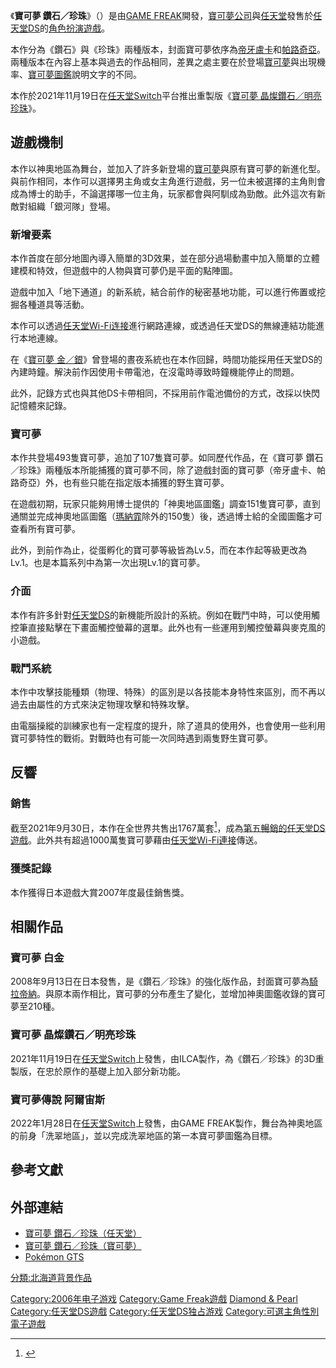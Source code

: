 {{About|任天堂DS的遊戲|電視動畫|神奇寶貝 鑽石&珍珠}}
{{Infobox VG
| title = 寶可夢 鑽石／珍珠
| original = 
| japanese = ポケットモンスター ダイヤモンド・パール
| english = Pokémon Diamond and Pearl
| image = 寶可夢鑽石珍珠.jpg
| caption = 日文版遊戲封面<br/>上方為《鑽石》、下方為《珍珠》
| official = 
| common = 
| genre = [[電子角色扮演遊戲|電子角色扮演遊戲]]
| platforms = [[任天堂DS|任天堂DS]]
| developer = [[GAME_FREAK|GAME FREAK]]
| publisher = {{ubl|[[任天堂|任天堂]]|[[寶可夢公司|寶可夢公司]]}}
| director = [[增田順一|增田順一]]
| producer = {{ubl|陣内弘之|山上仁志|のもとがくじ|鶴宏明}}
| designer = [[森本茂樹|森本茂樹]]<br/>大森滋
| writer = {{ubl|增田順一|佐藤仁美|大森滋}}
| programmer = 渡邊哲也
| composer = {{ubl|一之瀨剛|增田順一|佐藤仁美}}
| artist = [[杉森建|杉森建]]
| series = [[寶可夢系列_(遊戲)|寶可夢]]
| engine = 
| modes = [[单人电子游戏|單人]]、[[多人电子游戏|多人]]
| released = {{Video game release|JP|28 September 2006|NA|22 April 2007|AU|21 June 2007|EU|27 July 2007|KR|14 February 2008}}
| onlinegame = 
| shutdown = 
}}
《'''寶可夢 鑽石／珍珠'''》（{{lang-ja|ポケットモンスター ダイヤモンド・パール}}）是由[[GAME_FREAK|GAME FREAK]]開發，[[寶可夢公司|寶可夢公司]]與[[任天堂|任天堂]]發售於[[任天堂DS|任天堂DS]]的[[角色扮演遊戲|角色扮演遊戲]]。

本作分為《鑽石》與《珍珠》兩種版本，封面寶可夢依序為[[帝牙盧卡|帝牙盧卡]]和[[帕路奇亞|帕路奇亞]]。 兩種版本在內容上基本與過去的作品相同，差異之處主要在於登場[[寶可夢|寶可夢]]與出現機率、[[寶可夢圖鑑|寶可夢圖鑑]]說明文字的不同。

本作於2021年11月19日在[[任天堂Switch|任天堂Switch]]平台推出重製版《[[寶可夢_晶燦鑽石／明亮珍珠|寶可夢 晶燦鑽石／明亮珍珠]]》。

== 遊戲機制 ==
本作以神奧地區為舞台，並加入了許多新登場的[[寶可夢|寶可夢]]與原有寶可夢的新進化型。與前作相同，本作可以選擇男主角或女主角進行遊戲，另一位未被選擇的主角則會成為博士的助手，不論選擇哪一位主角，玩家都會與阿馴成為勁敵。此外這次有新敵對組織「銀河隊」登場。

=== 新增要素 ===
本作首度在部分地圖內導入簡單的3D效果，並在部分過場動畫中加入簡單的立體建模和特效，但遊戲中的人物與寶可夢仍是平面的點陣圖。

遊戲中加入「地下通道」的新系統，結合前作的秘密基地功能，可以進行佈置或挖掘各種道具等活動。

本作可以透過[[任天堂Wi-Fi连接|任天堂Wi-Fi连接]]進行網路連線，或透過任天堂DS的無線連結功能進行本地連線。

在《[[寶可夢_金／銀|寶可夢 金／銀]]》曾登場的晝夜系統也在本作回歸，時間功能採用任天堂DS的內建時鐘。解決前作因使用卡帶電池，在沒電時導致時鐘機能停止的問題。

此外，記錄方式也與其他DS卡帶相同，不採用前作電池備份的方式，改採以快閃記憶體來記錄。

=== 寶可夢 ===
本作共登場493隻寶可夢，追加了107隻寶可夢。如同歷代作品，在《寶可夢 鑽石／珍珠》兩種版本所能捕獲的寶可夢不同，除了遊戲封面的寶可夢（帝牙盧卡、帕路奇亞）外，也有些只能在指定版本捕獲的野生寶可夢。

在遊戲初期，玩家只能夠用博士提供的「神奧地區圖鑑」調查151隻寶可夢，直到通關並完成神奧地區圖鑑（[[瑪納霏|瑪納霏]]除外的150隻）後，透過博士給的全國圖鑑才可查看所有寶可夢。

此外，到前作為止，從蛋孵化的寶可夢等級皆為Lv.5，而在本作起等級更改為Lv.1。也是本篇系列中為第一次出現Lv.1的寶可夢。

=== 介面 ===
本作有許多針對[[任天堂DS|任天堂DS]]的新機能所設計的系統。例如在戰鬥中時，可以使用觸控筆直接點擊在下畫面觸控螢幕的選單。此外也有一些運用到觸控螢幕與麥克風的小遊戲。

=== 戰鬥系統 ===
本作中攻擊技能種類（物理、特殊）的區別是以各技能本身特性來區別，而不再以過去由屬性的方式來決定物理攻擊和特殊攻擊。

由電腦操縱的訓練家也有一定程度的提升，除了道具的使用外，也會使用一些利用寶可夢特性的戰術。對戰時也有可能一次同時遇到兩隻野生寶可夢。

== 反響 ==
{{Video game reviews
| MC = 85/100<ref name="MC">{{cite web|url=http://www.metacritic.com/games/platforms/ds/pokemonpearl|title=Pokemon Pearl Reviews|publisher=[[CBS互動|CBS互動]]|work=[[Metacritic|Metacritic]]|access-date=2008-12-03|language=en|archive-date=2012-08-04|archive-url=https://www.webcitation.org/69fvmw7OJ?url=http://www.metacritic.com/game/ds/pokemon-pearl-version|dead-url=no}}</ref><ref>{{cite web|url=http://www.metacritic.com/games/platforms/ds/pokemondiamond|title=Pokemon Diamond Reviews|publisher=[[CBS互動|CBS互動]]|work=[[Metacritic|Metacritic]]|access-date=2008-12-03|language=en|archive-date=2012-08-04|archive-url=https://www.webcitation.org/69fvnjcoE?url=http://www.metacritic.com/game/ds/pokemon-diamond-version|dead-url=no}}</ref>
| 1UP = A-<ref name="1UP review">{{cite web|url=http://www.1up.com/do/reviewPage?cId=3158898|title=Pokemon Diamond and Pearl Review|last=Parish|first=Jeremy|work=[[1UP.com|1UP.com]]|publisher=Ziff Davis Media|access-date=2008-12-03|url-status=yes|archive-url=https://web.archive.org/web/20121108041132/http://www.1up.com/reviews/pokemon-ds|archive-date=2012-11-08|language=en}}</ref>
| CVG = 8.1/10<ref name="CVG">{{cite web|url=http://computerandvideogames.com/game.php?id=8862|title=Pokemon Diamond and Pearl Overview|work=[[電腦與電子遊戲|電腦與電子遊戲]]|publisher=[[未來出版社|未來出版社]]|access-date=2008-12-03|language=en|archive-date=2012-08-04|archive-url=https://www.webcitation.org/69fvqycIF?url=http://www.computerandvideogames.com/nintendo-ds/rpg/8862/pokemon-diamond-and-pearl/|dead-url=no}}</ref>
| EuroG = 9/10<ref name="Euro review">{{cite web|url=http://www.eurogamer.net/articles/pokemon-diamond-pearl-review|title=Pokémon Diamond/Pearl|last=Albiges|first=Luke|date=2007-05-14|work=[[Eurogamer|Eurogamer]]|publisher=Eurogamer Network|access-date=2008-12-02|language=en|archive-date=2012-08-04|archive-url=https://www.webcitation.org/69fvkOYrO?url=http://www.eurogamer.net/articles/pokemon-diamond-pearl-review|dead-url=no}}</ref>
| Fam = 35/40<ref name="escapist">{{cite magazine |title=Pokemon Black & White Grab Rare Perfect Score from Famitsu |magazine=[[The_Escapist|The Escapist]] |author=Funk, John |date=2010-09-08 |access-date=2010-09-08 |url=http://www.escapistmagazine.com/news/view/103311-Pokemon-Black-White-Grab-Rare-Perfect-Score-from-Famitsu |language=en |archive-date=2019-07-23 |archive-url=https://web.archive.org/web/20190723131546/http://www.escapistmagazine.com/news/view/103311-Pokemon-Black-White-Grab-Rare-Perfect-Score-from-Famitsu |dead-url=no }}</ref>
| GSpot = 8.5/10<small>（珍珠）</small><ref name="GameSpot Review">{{cite web|url=http://www.gamespot.com/ds/rpg/pokemonpearl/review.html|title=Pokémon Pearl Review|publisher=[[CBS互動|CBS互動]]|work=[[GameSpot|GameSpot]]|date=2007-04-23|access-date=2007-04-24|last=Davis|first=Ryan|language=en|archive-date=2011-08-07|archive-url=https://web.archive.org/web/20110807085202/http://www.gamespot.com/ds/rpg/pokemonpearl/review.html|dead-url=no}}</ref>
| GSpy = 7.5/10<small>（珍珠）</small><ref name="GameSpy review">{{cite web|url=http://ds.gamespy.com/nintendo-ds/pokemon-platinum/782895p1.html|title=Pokemon Pearl Version Review|last=Viloria|first=Gerald|date=2007-04-22|work=[[GameSpy|GameSpy]]|publisher=[[新闻集团_(1980－2013年)|新聞集團]]|access-date=2008-12-03|language=en|archive-date=2012-08-04|archive-url=https://www.webcitation.org/69fvtL7EY?url=http://ds.gamespy.com/nintendo-ds/pokemon-platinum/782895p1.html|dead-url=no}}</ref>
| GameZone = 8.5/10<small>（珍珠）</small><ref name="Gamezone review">{{cite web|url=http://nds.gamezone.com/gzreviews/r31421.htm|title=Pokemon Pearl Review|last=Grabowski|first=Dakota|work=GameZone|publisher=Gamezone Online|access-date=2008-12-03|archive-url=https://web.archive.org/web/20080928172659/http://nds.gamezone.com/gzreviews/r31421.htm|archive-date=2008-09-28|language=en|dead-url=no}}</ref>
| IGN = 8.5/10<small>（鑽石）</small><ref name="ign_review">{{cite web|url=http://ds.ign.com/articles/782/782443p1.html|title=Pokémon Diamond Review|publisher=[[新闻集团_(1980－2013年)|新聞集團]]|work=[[IGN|IGN]]|date=2007-04-20|access-date=2007-04-20|last=Harris|first=Craig|language=en|archive-date=2012-08-04|archive-url=https://www.webcitation.org/69fvoR8Bx?url=http://ds.ign.com/articles/782/782443p1.html|dead-url=no}}</ref>
| NP = 9/10<ref>{{cite journal | date=2007-06 | title=Nintendo Power |issue= 216 |pages= 107 |publisher=Future US| title-link=Nintendo Power |language=en}}</ref>
}}

=== 銷售 ===
截至2021年9月30日，本作在全世界共售出1767萬套<ref>{{Cite web|title=IR Information : Financial Data - Top Selling Title Sales Units - Nintendo DS Software|url=http://www.nintendo.co.jp/ir/en/finance/software/ds.html|access-date=2022-03-04|work=Nintendo Co., Ltd.|language=en}}</ref>，成為[[畅销任天堂DS游戏列表|第五暢銷的任天堂DS遊戲]]。此外共有超過1000萬隻寶可夢藉由[[任天堂Wi-Fi连接|任天堂Wi-Fi連接]]傳送。

=== 獲獎記錄 ===
本作獲得日本遊戲大賞2007年度最佳銷售獎。

== 相關作品 ==
=== 寶可夢 白金 ===
{{main|寶可夢 白金}}
2008年9月13日在日本發售，是《鑽石／珍珠》的強化版作品，封面寶可夢為[[騎拉帝納|騎拉帝納]]。與原本兩作相比，寶可夢的分布產生了變化，並增加神奧圖鑑收錄的寶可夢至210種。

=== 寶可夢 晶燦鑽石／明亮珍珠 ===
{{main|寶可夢 晶燦鑽石／明亮珍珠}}
2021年11月19日在[[任天堂Switch|任天堂Switch]]上發售，由ILCA製作，為《鑽石／珍珠》的3D重製版，在忠於原作的基礎上加入部分新功能。

=== 寶可夢傳說 阿爾宙斯 ===
{{main|寶可夢傳說 阿爾宙斯}}
2022年1月28日在[[任天堂Switch|任天堂Switch]]上發售，由GAME FREAK製作，舞台為神奧地區的前身「洗翠地區」，並以完成洗翠地區的第一本寶可夢圖鑑為目標。

== 參考文獻 ==
{{reflist}}

== 外部連結 ==
* [http://www.nintendo.co.jp/ds/adpj/ 寶可夢 鑽石／珍珠（任天堂）]{{Wayback|url=http://www.nintendo.co.jp/ds/adpj/ |date=20081218134919 }}{{Ja}}
* [http://www.pokemon.co.jp/game/ds/dp/index.html 寶可夢 鑽石／珍珠（寶可夢）]{{Wayback|url=http://www.pokemon.co.jp/game/ds/dp/index.html |date=20080914075600 }}{{Ja}}
* [http://www.pokemon-gts.net/ Pokémon GTS]{{Wayback|url=http://www.pokemon-gts.net/ |date=20080626032812 }}{{En}}

{{寶可夢系列}}

{{DEFAULTSORT:Pokemon Diamond and Pearl}}
[[Category:2006年电子游戏|Category:2006年电子游戏]]
[[Category:Game_Freak遊戲|Category:Game Freak遊戲]]
[[Category:寶可夢系列_(遊戲)|Diamond & Pearl]]
[[Category:任天堂DS遊戲|Category:任天堂DS遊戲]]
[[Category:任天堂DS独占游戏|Category:任天堂DS独占游戏]]
[[Category:可選主角性別電子遊戲|Category:可選主角性別電子遊戲]]
[[分類:北海道背景作品|分類:北海道背景作品]]